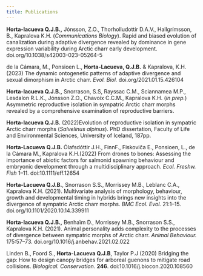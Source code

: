 ---
title: Publications
---

**Horta-lacueva Q.J.B.,** Jónsson, Z.O., Thorholludottir D.A.V., Hallgrímsson, B., Kapralova K.H. (*Communications Biology*). Rapid and biased evolution of canalization during adaptive divergence revealed by dominance in gene expression variability during Arctic charr early development. doi.org/10.1038/s42003-023-05264-5

de la Cámara, M., Ponsioen L., **Horta-Lacueva, Q.J.B.** & Kapralova, K.H. (2023) The dynamic ontogenetic patterns of adaptive divergence and sexual dimorphism in Arctic charr. *Evol. Biol.* doi.org/2021.01.15.426104

**Horta-lacueva Q.J.B.,** Snorrason, S.S, Rayssac C.M., Sciannamea M.P., Lesdalon R.L.K., Jónsson Z.O., Chavoix C.C.M., Kapralova K.H. (*in prep.*) Asymmetric reproductive isolation in sympatric Arctic charr morphs revealed by a comprehensive examination of reproductive barriers.

**Horta-lacueva Q.J.B.** (2022)Evolution of reproductive isolation in sympatric Arctic charr morphs (*Salvelinus alpinus*). PhD dissertation, Faculty of Life and Environmental Sciences, University of Iceland, 187pp.

**Horta‐Lacueva** **Q.J.B.** Ólafsdóttir J.H., FinnF., Fiskoviča E., Ponsioen, L., de la Cámara M., Kapralova K.H.(2022) From drones to bones: Assessing the importance of abiotic factors for salmonid spawning behaviour and embryonic development through a multidisciplinary approach. *Ecol. Freshw. Fish* 1--11. doi:10.1111/eff.12654

**Horta-Lacueva Q.J.B.**, Snorrason S.S., Morrissey M.B., Leblanc C.A., Kapralova K.H. (2021). Multivariate analysis of morphology, behaviour, growth and developmental timing in hybrids brings new insights into the divergence of sympatric Arctic charr morphs. *BMC Ecol. Evol.* 21:1--15. doi.org/10.1101/2020.10.14.339911

﻿**Horta-lacueva Q.J.B.,** Benhaïm D., Morrissey M.B., Snorrason S.S., Kapralova K.H. (2021). Animal personality adds complexity to the processes of divergence between sympatric morphs of Arctic charr. *Animal Behaviour.* 175:57--73. doi.org/10.1016/j.anbehav.2021.02.022

Linden B., Foord S., **Horta-Lacueva Q.J.B**, Taylor P.J (2020) Bridging the gap: How to design canopy bridges for arboreal guenons to mitigate road collisions. *Biological. Conservation.* **246**. doi:10.1016/j.biocon.2020.108560
